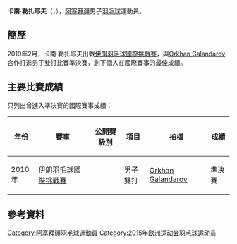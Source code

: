 {{noteTA|G1=Badminton}}
{{Infobox 羽球選手
| playername              = 卡南·勒扎耶夫<br/>{{lang|az|Kanan Rzayev}}
| image                   = 
| size                    = 
| caption                 = 
| birth_name              = 
| date_of_birth           = {{birth_date_and_age|1987|9|13}}<ref name="15Baku">{{cite web|title=Athletes - Azerbaijan AZE - Kanan Rzayev|url=http://www.baku2015.com/athletes/athlete=rzayev-kanan-1004034/index.html?intcmp=athletes-hub|publisher=Baku 2015 European Games official website|access-date=2015-06-20|archive-url=https://web.archive.org/web/20180218025000/http://www.baku2015.com/athletes/athlete=rzayev-kanan-1004034/index.html?intcmp=athletes-hub|archive-date=2018-02-18|dead-url=yes}}{{en}}</ref>
| place_of_birth          = {{URS}}[[阿塞拜疆|阿塞拜疆]][[巴库|巴库]]<ref name="15Baku"/>
| height                  = {{height|m=1.82}}<ref name="15Baku"/>
| weight                  = {{weight|kg=86}}<ref name="15Baku"/>
| event                   = 男子單打、男子雙打
| country                 = {{AZE}}
| years_started           = 
| handedness              = 
| coach                   = [[Jeyhun_Mammadaliyev|Jeyhun Mammadaliyev]]<ref name="15Baku"/>
| highest_ranking         = 第221位（男雙-[[Orkhan_Galandarov|Galandarov]]）
| date_of_highest_ranking = 2010年4月15日<ref name="ranking">[http://bwfcontent.tournamentsoftware.com/ranking/player.aspx?id=9232&player=116426 BWF World Ranking - Ranking of Kanan RZAYEV (54387)] {{Wayback|url=http://bwfcontent.tournamentsoftware.com/ranking/player.aspx?id=9232&player=116426 |date=20181001013304 }}{{en}}</ref>
| current_ranking         = 第870位（男單）<br/>第222位（男雙-[[Orkhan_Qalandarov|Qalandarov]]）
| date_of_current_ranking = 2015年6月18日<ref>[http://bwfcontent.tournamentsoftware.com/ranking/category.aspx?id=9232&category=472 BWF World Ranking - BWF世界排名榜 (6/18/2015) - Men's singles] {{Wayback|url=http://bwfcontent.tournamentsoftware.com/ranking/category.aspx?id=9232&category=472 |date=20181001010501 }}{{en}}</ref><ref>[http://bwfcontent.tournamentsoftware.com/ranking/category.aspx?id=9232&category=474 BWF World Ranking - BWF世界排名榜 (6/18/2015) - Men's doubles] {{Wayback|url=http://bwfcontent.tournamentsoftware.com/ranking/category.aspx?id=9232&category=474 |date=20180930232309 }}{{en}}</ref>
| played                  = 5勝–19負（男單）<br/>6勝–17負（男雙）
| titles                  = 
| bwf_profile             = 23C56AB9-A964-47B5-8949-E03EC11F7824
| bwf_id                  = 54387
| updated                 = 2015年6月20日
}}
{{MedalTableTop}}
{{MedalSport | 男子[[羽毛球|羽毛球]]}}
{{MedalCountry | {{AZE}}}}
{{MedalBottom}}
'''卡南·勒扎耶夫'''（{{lang-az|'''Kanan Rzayev'''}}，{{bd|1987年|9月13日|}}），[[阿塞拜疆|阿塞拜疆]]男子[[羽毛球|羽毛球]]運動員。

==簡歷==
2010年2月，卡南·勒扎耶夫出戰[[2010年伊朗羽毛球國際挑戰賽|伊朗羽毛球國際挑戰賽]]，與[[Orkhan_Galandarov|Orkhan Galandarov]]合作打進男子雙打比賽準決賽，創下個人在國際賽事的最佳成績。

==主要比賽成績==
只列出曾進入準決賽的國際賽事成績：
{| class=wikitable style="text-align:center; font-size:small;" 
!width="50"|年份
!width="180"|賽事
!width="80"|公開賽級別
!width="60"|項目
!width="150"|拍檔
!width="50"|成績
|-
!rowspan="1"|2010年
|[[2010年伊朗羽毛球國際挑戰賽|伊朗羽毛球國際挑戰賽]]
|{{BWFIC}}
|男子雙打
|[[Orkhan_Galandarov|Orkhan Galandarov]]
|bgcolor="#b8860b"|準決賽
|}
{{BWF賽事級別索引}}

==參考資料==
{{Reflist}}

{{DEFAULTSORT:Rzayev, Kanan}}
[[Category:阿塞拜疆羽毛球運動員|Category:阿塞拜疆羽毛球運動員]]
[[Category:2015年欧洲运动会羽毛球运动员|Category:2015年欧洲运动会羽毛球运动员]]